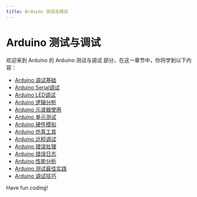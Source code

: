 ```yaml
---
title: Arduino 测试与调试
---
```


# Arduino 测试与调试

欢迎来到 Arduino 的 Arduino 测试与调试 部分，在这一章节中，你将学到以下内容：

- [Arduino 调试基础](./0-arduino-debugging-basics.mdx)
- [Arduino Serial调试](./1-arduino-serial-debugging.mdx)
- [Arduino LED调试](./2-arduino-led-debugging.mdx)
- [Arduino 逻辑分析](./3-arduino-logic-analysis.mdx)
- [Arduino 示波器使用](./4-arduino-oscilloscope-use.mdx)
- [Arduino 单元测试](./5-arduino-unit-test.mdx)
- [Arduino 硬件模拟](./6-arduino-hardware-emulation.mdx)
- [Arduino 仿真工具](./7-arduino-emulation-tool.mdx)
- [Arduino 远程调试](./8-arduino-remote-debugging.mdx)
- [Arduino 错误处理](./9-arduino-error-handling.mdx)
- [Arduino 错误日志](./10-arduino-error-log.mdx)
- [Arduino 性能分析](./11-arduino-performance-analysis.mdx)
- [Arduino 测试最佳实践](./12-arduino-testing-best-practices.mdx)
- [Arduino 调试技巧](./13-arduino-debugging-tips.mdx)

Have fun coding!